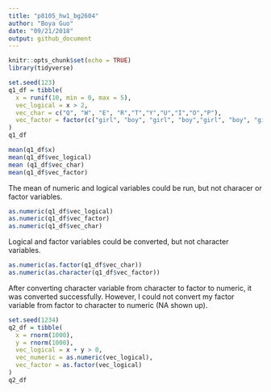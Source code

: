 ```yaml
---
title: "p8105_hw1_bg2604"
author: "Boya Guo"
date: "09/21/2018"
output: github_document
---
```


```r
knitr::opts_chunk$set(echo = TRUE)
library(tidyverse)
```


```r
set.seed(123)
q1_df = tibble(
  x = runif(10, min = 0, max = 5),
  vec_logical = x > 2,
  vec_char = c("Q", "W", "E", "R","T","Y","U","I","O","P"),
  vec_factor = factor(c("girl", "boy", "girl", "boy","girl", "boy", "girl", "boy","girl", "boy"))
)
q1_df

mean(q1_df$x)
mean(q1_df$vec_logical)
mean (q1_df$vec_char)
mean(q1_df$vec_factor)
```

The mean of numeric and logical variables could be run, but not characer or factor variables. 

```r
as.numeric(q1_df$vec_logical)
as.numeric(q1_df$vec_factor)
as.numeric(q1_df$vec_char)
```

Logical and factor variables could be converted, but not character variables.

```r
as.numeric(as.factor(q1_df$vec_char))
as.numeric(as.character(q1_df$vec_factor))
```
After converting character variable from character to factor to numeric, it was converted successfully. However, I could not convert my factor variable from factor to character to numeric (NA shown up).

```r
set.seed(1234)
q2_df = tibble(
  x = rnorm(1000),
  y = rnorm(1000),
  vec_logical = x + y > 0,
  vec_numeric = as.numeric(vec_logical),
  vec_factor = as.factor(vec_logical)
)
q2_df
```



